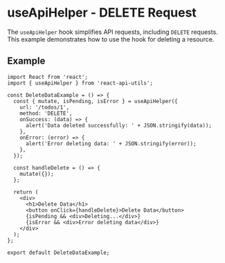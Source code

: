 
<Meta title="Hooks/useApiHelper/DELETE" />

# useApiHelper - DELETE Request

The `useApiHelper` hook simplifies API requests, including `DELETE` requests. This example demonstrates how to use the hook for deleting a resource.

## Example

```tsx
import React from 'react';
import { useApiHelper } from 'react-api-utils';

const DeleteDataExample = () => {
  const { mutate, isPending, isError } = useApiHelper({
    url: '/todos/1',
    method: 'DELETE',
    onSuccess: (data) => {
      alert('Data deleted successfully: ' + JSON.stringify(data));
    },
    onError: (error) => {
      alert('Error deleting data: ' + JSON.stringify(error));
    },
  });

  const handleDelete = () => {
    mutate({});
  };

  return (
    <div>
      <h1>Delete Data</h1>
      <button onClick={handleDelete}>Delete Data</button>
      {isPending && <div>Deleting...</div>}
      {isError && <div>Error deleting data</div>}
    </div>
  );
};

export default DeleteDataExample;
```
